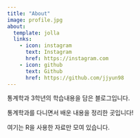 ```yaml
---
title: "About"
image: profile.jpg
about:
  template: jolla
  links:
    - icon: instagram
      text: Instagram
      href: https://instagram.com
    - icon: github
      text: Github
      href: https://github.com/jjyun98
---
```


통계학과 3학년의 학습내용을 담은 블로그입니다.

통계학과를 다니면서 배운 내용을 정리한 곳입니다!

여기는 R을 사용한 자료만 모여 있습니다.
